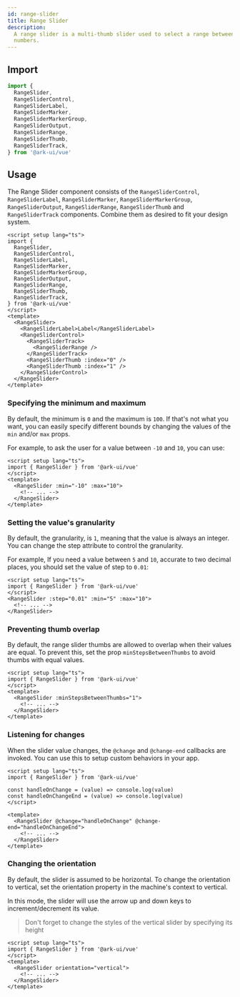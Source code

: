```yaml
---
id: range-slider
title: Range Slider
description:
  A range slider is a multi-thumb slider used to select a range between two
  numbers.
---
```



<Playground />

## Import

```ts
import {
  RangeSlider,
  RangeSliderControl,
  RangeSliderLabel,
  RangeSliderMarker,
  RangeSliderMarkerGroup,
  RangeSliderOutput,
  RangeSliderRange,
  RangeSliderThumb,
  RangeSliderTrack,
} from '@ark-ui/vue'
```

## Usage

The Range Slider component consists of the `RangeSliderControl`,
`RangeSliderLabel`, `RangeSliderMarker`, `RangeSliderMarkerGroup`,
`RangeSliderOutput`, `RangeSliderRange`, `RangeSliderThumb` and
`RangeSliderTrack` components. Combine them as desired to fit your design
system.

```vue
<script setup lang="ts">
import {
  RangeSlider,
  RangeSliderControl,
  RangeSliderLabel,
  RangeSliderMarker,
  RangeSliderMarkerGroup,
  RangeSliderOutput,
  RangeSliderRange,
  RangeSliderThumb,
  RangeSliderTrack,
} from '@ark-ui/vue'
</script>
<template>
  <RangeSlider>
    <RangeSliderLabel>Label</RangeSliderLabel>
    <RangeSliderControl>
      <RangeSliderTrack>
        <RangeSliderRange />
      </RangeSliderTrack>
      <RangeSliderThumb :index="0" />
      <RangeSliderThumb :index="1" />
    </RangeSliderControl>
  </RangeSlider>
</template>
```

### Specifying the minimum and maximum

By default, the minimum is `0` and the maximum is `100`. If that's not what you
want, you can easily specify different bounds by changing the values of the
`min` and/or `max` props.

For example, to ask the user for a value between `-10` and `10`, you can use:

```vue
<script setup lang="ts">
import { RangeSlider } from '@ark-ui/vue'
</script>
<template>
  <RangeSlider :min="-10" :max="10">
    <!-- ... -->
  </RangeSlider>
</template>
```

### Setting the value's granularity

By default, the granularity, is `1`, meaning that the value is always an
integer. You can change the step attribute to control the granularity.

For example, If you need a value between `5` and `10`, accurate to two decimal
places, you should set the value of step to `0.01`:

```vue
<script setup lang="ts">
import { RangeSlider } from '@ark-ui/vue'
</script>
<RangeSlider :step="0.01" :min="5" :max="10">
  <!-- ... -->
</RangeSlider>
```

### Preventing thumb overlap

By default, the range slider thumbs are allowed to overlap when their values are
equal. To prevent this, set the prop `minStepsBetweenThumbs` to avoid thumbs
with equal values.

```vue
<script setup lang="ts">
import { RangeSlider } from '@ark-ui/vue'
</script>
<template>
  <RangeSlider :minStepsBetweenThumbs="1">
    <!-- ... -->
  </RangeSlider>
</template>
```

### Listening for changes

When the slider value changes, the `@change` and `@change-end` callbacks are
invoked. You can use this to setup custom behaviors in your app.

```vue
<script setup lang="ts">
import { RangeSlider } from '@ark-ui/vue'

const handleOnChange = (value) => console.log(value)
const handleOnChangeEnd = (value) => console.log(value)
</script>

<template>
  <RangeSlider @change="handleOnChange" @change-end="handleOnChangeEnd">
    <!-- ... -->
  </RangeSlider>
</template>
```

### Changing the orientation

By default, the slider is assumed to be horizontal. To change the orientation to
vertical, set the orientation property in the machine's context to vertical.

In this mode, the slider will use the arrow up and down keys to
increment/decrement its value.

> Don't forget to change the styles of the vertical slider by specifying its
> height

```vue
<script setup lang="ts">
import { RangeSlider } from '@ark-ui/vue'
</script>
<template>
  <RangeSlider orientation="vertical">
    <!-- ... -->
  </RangeSlider>
</template>
```
